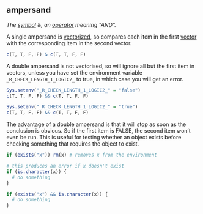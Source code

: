 ## ampersand

<dfn>The [symbol](symbols.html) &, an [operator](o.html#operator) meaning "AND".</dfn>

A single ampersand is [vectorized](v.html#vectorized), so compares each item in the first [vector](v.html#vector) with the corresponding item in the second vector.

```r
c(T, T, F, F) & c(T, T, F, F)
```

A double ampersand is not vectorised, so will ignore all but the first item in vectors, unless you have set the environment variable `_R_CHECK_LENGTH_1_LOGIC2_` to true, in which case you will get an error.

```r
Sys.setenv("_R_CHECK_LENGTH_1_LOGIC2_" = "false")
c(T, T, F, F) && c(T, T, F, F)
```

```r
Sys.setenv("_R_CHECK_LENGTH_1_LOGIC2_" = "true")
c(T, T, F, F) && c(T, T, F, F)
```

::: {.info}

The advantage of a double ampersand is that it will stop as soon as the conclusion is obvious. So if the first item is FALSE, the second item won't even be run. This is useful for testing whether an object exists before checking something that requires the object to exist.

```r
if (exists("x")) rm(x) # removes x from the environment
```


```r
# this produces an error if x doesn't exist
if (is.character(x)) { 
  # do something
}
```

```r
if (exists("x") && is.character(x)) { 
  # do something
}
```

:::